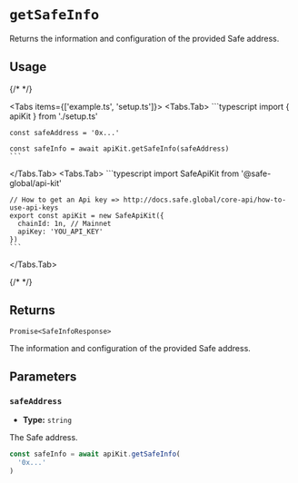 
# `getSafeInfo`

Returns the information and configuration of the provided Safe address.

## Usage

{/* <!-- vale off --> */}

<Tabs items={['example.ts', 'setup.ts']}>
  <Tabs.Tab>
    ```typescript
    import { apiKit } from './setup.ts'

    const safeAddress = '0x...'

    const safeInfo = await apiKit.getSafeInfo(safeAddress)
    ```
  </Tabs.Tab>
  <Tabs.Tab>
    ```typescript
    import SafeApiKit from '@safe-global/api-kit'

    // How to get an Api key => http://docs.safe.global/core-api/how-to-use-api-keys
    export const apiKit = new SafeApiKit({
      chainId: 1n, // Mainnet
      apiKey: 'YOU_API_KEY'
    })
    ```
  </Tabs.Tab>
</Tabs>

{/* <!-- vale on --> */}

## Returns

`Promise<SafeInfoResponse>`

The information and configuration of the provided Safe address.

## Parameters

### `safeAddress`

- **Type:** `string`

The Safe address.

```typescript focus=2
const safeInfo = await apiKit.getSafeInfo(
  '0x...'
)
```
